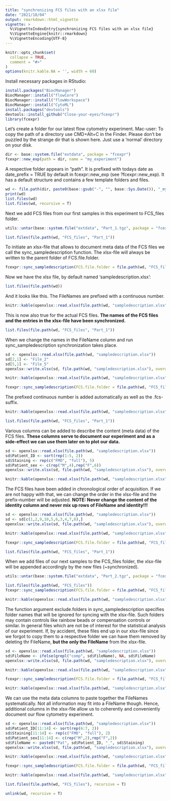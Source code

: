 ```yaml
---
title: "synchronizing FCS files with an xlsx file"
date: "2021/10/04"
output: rmarkdown::html_vignette
vignette: >
  %\VignetteIndexEntry{synchronizing FCS files with an xlsx file}
  %\VignetteEngine{knitr::rmarkdown}
  %\VignetteEncoding{UTF-8}
---
```



```r
knitr::opts_chunk$set(
  collapse = TRUE,
  comment = "#>"
)
options(knitr.kable.NA = '', width = 60)
```

Install necessary packages in RStudio:
```r
install.packages("BiocManager")
BiocManager::install("flowCore")
BiocManager::install("flowWorkspace")
BiocManager::install("CytoML")
install.packages("devtools")
devtools::install_github("Close-your-eyes/fcexpr")
library(fcexpr)
```

Let's create a folder for our latest flow cytometry experiment. Mac-user: To copy the path of a directory use CMD+Alt+C in the Finder. Please don't be puzzled by the strange dir that is shown here. Just use a 'normal' directory on your disk.
```r
dir <- base::system.file("extdata", package = "fcexpr")
fcexpr::new_exp(path = dir, name = "my_experiment")
```

A respective folder appears in "path". It is prefixed with todays date as date_prefix = TRUE by default in fcexpr::new_exp (see ?fcexpr::new_exp). It has a default structure and contains a few template folders and files.
```r
wd <- file.path(dir, paste0(base::gsub("-", "", base::Sys.Date()), "_my_experiment"))
print(wd)
list.files(wd)
list.files(wd, recursive = T)
```

Next we add FCS files from our first samples in this experiment to FCS_files folder.
```r
utils::untar(base::system.file("extdata", "Part_1.tgz", package = "fcexpr"), exdir = file.path(wd, "FCS_files"))
```
```r
list.files(file.path(wd, "FCS_files", "Part_1"))
```

To initiate an xlsx-file that allows to document meta data of the FCS files we call the sync_sampledescription function. The xlsx-file will always be written to the parent folder of FCS.file.folder.
```r
fcexpr::sync_sampledescription(FCS.file.folder = file.path(wd, "FCS_files"), init.columns = c())
```

Now we have the xlsx file, by default named 'sampledescription.xlsx':
```r
list.files(file.path(wd))
```

And it looks like this. The FileNames are prefixed with a continuous number.
```r
knitr::kable(openxlsx::read.xlsx(file.path(wd, "sampledescription.xlsx")))
```

This is now also true for the actual FCS files. **The names of the FCS files and the entries in the xlsx-file have been synchronized.**
```r
list.files(file.path(wd, "FCS_files", "Part_1"))
```

When we change the names in the FileName column and run sync_sampledescription synchronization takes place.
```r
sd <- openxlsx::read.xlsx(file.path(wd, "sampledescription.xlsx"))
sd[2,1] <- "File_2"
sd[5,1] <- "File_5"
openxlsx::write.xlsx(sd, file.path(wd, "sampledescription.xlsx"), overwrite = T)
```
```r
knitr::kable(openxlsx::read.xlsx(file.path(wd, "sampledescription.xlsx")))
```
```r
fcexpr::sync_sampledescription(FCS.file.folder = file.path(wd, "FCS_files"), write.log = F)
```

The prefixed continuous number is added automatically as well as the .fcs-suffix.
```r
knitr::kable(openxlsx::read.xlsx(file.path(wd, "sampledescription.xlsx")))
```
```r
list.files(file.path(wd, "FCS_files", "Part_1"))
```

Various columns can be added to describe the content (meta data) of the FCS files. **These columns serve to document our experiment and as a side-effect we can use them later on to plot our data.**
```r
sd <- openxlsx::read.xlsx(file.path(wd, "sampledescription.xlsx"))
sd$Patient_ID <- sort(rep(1:5, 2))
sd$Staining <- rep(c("FMO", "full"), 5)
sd$Patient_sex <- c(rep("M",4),rep("F",6))
openxlsx::write.xlsx(sd, file.path(wd, "sampledescription.xlsx"), overwrite = T)
```
```r
knitr::kable(openxlsx::read.xlsx(file.path(wd, "sampledescription.xlsx")))
```

The FCS files have been added in chronological order of acquisition. If we are not happy with that, we can change the order in the xlsx-file and the prefix-number will be adjusted. **NOTE: Never change the content of the identity column and never mix up rows of FileName and identity!!!**

```r
sd <- openxlsx::read.xlsx(file.path(wd, "sampledescription.xlsx"))
sd <- sd[c(1,2,9,10,5,6,3,4,7,8),]
openxlsx::write.xlsx(sd, file.path(wd, "sampledescription.xlsx"), overwrite = T)
```
```r
knitr::kable(openxlsx::read.xlsx(file.path(wd, "sampledescription.xlsx")))
```
```r
fcexpr::sync_sampledescription(FCS.file.folder = file.path(wd, "FCS_files"), write.log = F)
```
```r
list.files(file.path(wd, "FCS_files", "Part_1"))
```

When we add files of our next samples to the FCS_files folder, the xlsx-file will be appended accordingly by the new files (~synchronized).
```r
utils::untar(base::system.file("extdata", "Part_2.tgz", package = "fcexpr"), exdir = file.path(wd, "FCS_files"))
```
```r
list.files(file.path(wd, "FCS_files"))
fcexpr::sync_sampledescription(FCS.file.folder = file.path(wd, "FCS_files"), write.log = F)
```
```r
knitr::kable(openxlsx::read.xlsx(file.path(wd, "sampledescription.xlsx")))
```

The function argument exclude.folders in sync_sampledescription specifies folder names that will be ignored for syncing with the xlsx-file. Such folders may contain controls like rainbow beads or compensation controls or similar. In general files which are not be of interest for the statistical analysis of our experiment. If, by accident, these files end up in our xlsx-file since we forgot to copy them to a respective folder we can have them removed by deleting thr FileName, **but the only the FileName** from the xlsx-file.

```r
sd <- openxlsx::read.xlsx(file.path(wd, "sampledescription.xlsx"))
sd$FileName <- ifelse(grepl("comp", sd$FileName), NA, sd$FileName)
openxlsx::write.xlsx(sd, file.path(wd, "sampledescription.xlsx"), overwrite = T)
```

```r
knitr::kable(openxlsx::read.xlsx(file.path(wd, "sampledescription.xlsx")))
```
```r
fcexpr::sync_sampledescription(FCS.file.folder = file.path(wd, "FCS_files"), write.log = F)
```
```r
knitr::kable(openxlsx::read.xlsx(file.path(wd, "sampledescription.xlsx")))
```

We can use the meta data columns to paste together the FileNames systematically. Not all information may fit into a FileName though. Hence, additional columns in the xlsx-file allow us to coherently and conveniently document our flow cytometry experiment.
```r
sd <- openxlsx::read.xlsx(file.path(wd, "sampledescription.xlsx"))
sd$Patient_ID[11:14] <- sort(rep(6:7, 2))
sd$Staining[11:14] <- rep(c("FMO", "full"), 2)
sd$Patient_sex[11:14] <- c(rep("M",2),rep("F",2))
sd$FileName <- paste0("Pat", sd$Patient_ID, "_", sd$Staining)
openxlsx::write.xlsx(sd, file.path(wd, "sampledescription.xlsx"), overwrite = T)
```
```r
knitr::kable(openxlsx::read.xlsx(file.path(wd, "sampledescription.xlsx")))
```
```r
fcexpr::sync_sampledescription(FCS.file.folder = file.path(wd, "FCS_files"), write.log = F)
```
```r
knitr::kable(openxlsx::read.xlsx(file.path(wd, "sampledescription.xlsx")))
```
```r
list.files(file.path(wd, "FCS_files"), recursive = T)
```
```r
unlink(wd, recursive = T)
```
